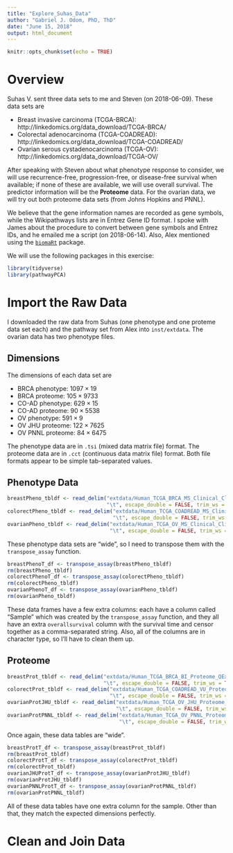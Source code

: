 ```yaml
---
title: "Explore_Suhas_Data"
author: "Gabriel J. Odom, PhD, ThD"
date: "June 15, 2018"
output: html_document
---
```


```r
knitr::opts_chunk$set(echo = TRUE)
```

# Overview
Suhas V. sent three data sets to me and Steven (on 2018-06-09). These data sets are 

- Breast invasive carcinoma (TCGA-BRCA): http://linkedomics.org/data_download/TCGA-BRCA/
- Colorectal adenocarcinoma (TCGA-COADREAD): http://linkedomics.org/data_download/TCGA-COADREAD/
- Ovarian serous cystadenocarcinoma (TCGA-OV): http://linkedomics.org/data_download/TCGA-OV/

After speaking with Steven about what phenotype response to consider, we will use recurrence-free, progression-free, or disease-free survival when available; if none of these are available, we will use overall survival. The predictor information will be the **Proteome** data. For the ovarian data, we will try out both proteome data sets (from Johns Hopkins and PNNL).

We believe that the gene information names are recorded as gene symbols, while the Wikipathways lists are in Entrez Gene ID format. I spoke with James about the procedure to convert between gene symbols and Entrez IDs, and he emailed me a script (on 2018-06-14). Also, Alex mentioned using the [`biomaRt`](https://bioconductor.org/packages/release/bioc/html/biomaRt.html) package.

We will use the following packages in this exercise:
```r
library(tidyverse)
library(pathwayPCA)
```



# Import the Raw Data
I downloaded the raw data from Suhas (one phenotype and one proteme data set each) and the pathway set from Alex into `inst/extdata`. The ovarian data has two phenotype files.

## Dimensions
The dimensions of each data set are

- BRCA phenotype: $1097 \times 19$
- BRCA proteome: $105 \times 9733$
- CO-AD phenotype: $629 \times 15$
- CO-AD proteome: $90 \times 5538$
- OV phenotype: $591 \times 9$
- OV JHU proteome: $122 \times 7625$
- OV PNNL proteome: $84 \times 6475$

The phenotype data are in `.tsi` (mixed data matrix file) format. The proteome data are in `.cct` (continuous data matrix file) format. Both file formats appear to be simple tab-separated values.

## Phenotype Data
```r
breastPheno_tbldf <- read_delim("extdata/Human_TCGA_BRCA_MS_Clinical_Clinical_01_28_2016_BI_Clinical_Firehose.tsi",
                                "\t", escape_double = FALSE, trim_ws = TRUE)
colorectPheno_tbldf <- read_delim("extdata/Human_TCGA_COADREAD_MS_Clinical_Clinical_01_28_2016_BI_Clinical_Firehose.tsi",
                                  "\t", escape_double = FALSE, trim_ws = TRUE)
ovarianPheno_tbldf <- read_delim("extdata/Human_TCGA_OV_MS_Clinical_Clinical_01_28_2016_BI_Clinical_Firehose.tsi",
                                 "\t", escape_double = FALSE, trim_ws = TRUE)
```

These phenotype data sets are "wide", so I need to transpose them with the `transpose_assay` function.
```r
breastPhenoT_df <- transpose_assay(breastPheno_tbldf)
rm(breastPheno_tbldf)
colorectPhenoT_df <- transpose_assay(colorectPheno_tbldf)
rm(colorectPheno_tbldf)
ovarianPhenoT_df <- transpose_assay(ovarianPheno_tbldf)
rm(ovarianPheno_tbldf)
```

These data frames have a few extra columns: each have a column called "Sample" which was created by the `transpose_assay` function, and they all have an extra `overallsurvival` column with the survival time and censor together as a comma-separated string. Also, all of the columns are in character type, so I'll have to clean them up.

## Proteome
```r
breastProt_tbldf <- read_delim("extdata/Human_TCGA_BRCA_BI_Proteome_QExact_01_28_2016_BI_Gene_CDAP_iTRAQ_UnsharedLogRatio_r2.cct",
                               "\t", escape_double = FALSE, trim_ws = TRUE)
colorectProt_tbldf <- read_delim("extdata/Human_TCGA_COADREAD_VU_Proteome_Velos_01_28_2016_VU_Gene_CDAP_UnsharedPrecursorArea_r2.cct",
                                 "\t", escape_double = FALSE, trim_ws = TRUE)
ovarianProtJHU_tbldf <- read_delim("extdata/Human_TCGA_OV_JHU_Proteome_Velos_01_28_2016_JHU_Gene_CDAP_iTRAQ_UnsharedLogRatio_r2.cct",
                                   "\t", escape_double = FALSE, trim_ws = TRUE)
ovarianProtPNNL_tbldf <- read_delim("extdata/Human_TCGA_OV_PNNL_Proteome_Velos_QExact_01_28_2016_PNNL_Gene_CDAP_iTRAQ_UnsharedLogRatio_r2.cct",
                                    "\t", escape_double = FALSE, trim_ws = TRUE)
```

Once again, these data tables are "wide".
```r
breastProtT_df <- transpose_assay(breastProt_tbldf)
rm(breastProt_tbldf)
colorectProtT_df <- transpose_assay(colorectProt_tbldf)
rm(colorectProt_tbldf)
ovarianJHUProtT_df <- transpose_assay(ovarianProtJHU_tbldf)
rm(ovarianProtJHU_tbldf)
ovarianPNNLProtT_df <- transpose_assay(ovarianProtPNNL_tbldf)
rm(ovarianProtPNNL_tbldf)
```

All of these data tables have one extra column for the sample. Other than that, they match the expected dimensions perfectly.


# Clean and Join Data

